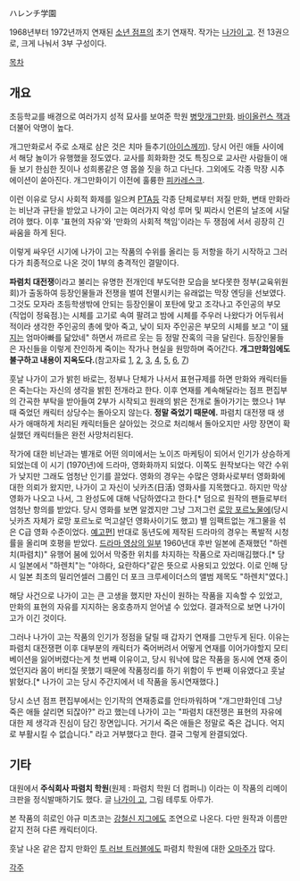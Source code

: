 ハレンチ学園

1968년부터 1972년까지 연재된 [[소년 점프]]의 초기 연재작. 작가는 [[나가이 고]]. 전 13권으로, 크게 나눠서 3부 구성이다.

[[목차]]

== 개요 ==
초등학교를 배경으로 여러가지 성적 묘사를 보여준 학원 [[병맛]]개그만화. [[바이올런스 잭]]과 더불어 악명이 높다. 

개그만화로서 주로 소재로 삼은 것은 치마 들추기([[아이스께끼]]). 당시 어린 애들 사이에서 해당 놀이가 유행했을 정도였다. 교사를 희화화한 것도 특징으로 교사란 사람들이 애들 보기 한심한 짓이나 성희롱같은 영 몹쓸 짓을 하고 다닌다. 그외에도 각종 막장 시추에이션이 쏟아진다. 개그만화이기 이전에 훌륭한 [[피카레스크]].

이런 이유로 당시 사회적 화제를 일으켜 [[PTA]]등 각종 단체로부터 저질 만화, 변태 만화라는 비난과 규탄을 받았고 나가이 고는 여러가지 악성 루머 및 찌라시 언론의 날조에 시달려야 했다. 이후 '표현의 자유'와 '만화의 사회적 책임'이라는 두 쟁점에 서서 굉장히 긴 싸움을 하게 된다.

이렇게 싸우던 시기에 나가이 고는 작품의 수위를 올리는 등 저항을 하기 시작하고 그러다가 최종적으로 나온 것이 1부의 충격적인 결말이다.
 
'''파렴치 대전쟁'''이라고 불리는 유명한 전개인데 부도덕한 모습을 보다못한 정부(교육위원회)가 출동하여 등장인물들과 전쟁을 벌여 전멸시키는 유래없는 막장 엔딩을 선보였다. 그것도 모자라 초등학생밖에 안되는 등장인물이 포탄에 맞고 조각나고 주인공의 부모(직업이 정육점.)는 시체를 고기로 속여 팔려고 밤에 시체를 주우러 나왔다가 어두워서 적이라 생각한 주인공의 총에 맞아 죽고, 낮이 되자 주인공은 부모의 시체를 보고 "이 [[돼지]]는 엄마아빠를 닮았네" 하면서 까르르 웃는 등 정말 잔혹의 극을 달린다. 등장인물들은 자신들을 이렇게 잔인하게 죽이는 작가나 현실을 원망하며 죽어간다. '''개그만화임에도 불구하고 내용이 지옥도다.'''(참고자료 [http://tapo.xii.jp/ascii2d/src/1377340927633.jpg 1], [http://tapo.xii.jp/ascii2d/src/1377340202758.jpg 2], [http://tapo.xii.jp/ascii2d/src/1377340251128.jpg 3], [http://tapo.xii.jp/ascii2d/src/1377340301591.jpg 4], [http://tapo.xii.jp/ascii2d/src/1377340342173.jpg 5], [http://tapo.xii.jp/ascii2d/src/1377340412008.jpg 6], [http://tapo.xii.jp/ascii2d/src/1377340502278.jpg 7])

훗날 나가이 고가 밝힌 바로는, 정부나 단체가 나서서 표현규제를 하면 만화와 캐릭터들은 죽는다는 자신의 생각을 밝힌 전개라고 한다. 이후 연재를 계속해달라는 점프 편집부의 간곡한 부탁을 받아들여 2부가 시작되고 원래의 밝은 전개로 돌아가기는 했으나 1부때 죽었던 캐릭터 상당수는 돌아오지 않는다. '''정말 죽었기 때문에.''' 파렴치 대전쟁 때 생사가 애매하게 처리된 캐릭터들은 살아있는 것으로 처리해서 돌아오지만 사망 장면이 확실했던 캐릭터들은 완전 사망처리된다.

작가에 대한 비난과는 별개로 어떤 의미에서는 노이즈 마케팅이 되어서 인기가 상승하게 되었는데 이 시기 (1970년)에 드라마, 영화화까지 되었다. 이쪽도 원작보다는 약간 수위가 낮지만 그래도 엄청난 인기를 끌었다. 영화의 경우는 수많은 영화사로부터 영화화에 대한 의뢰가 왔지만, 나가이 고 자신이 닛카츠(日活) 영화사를 지목했다고. 하지만 막상 영화가 나오고 나서, 그 완성도에 대해 낙담하였다고 한다.[* 덤으로 원작의 팬들로부터 엄청난 항의를 받았다. 당시 영화를 보면 알겠지만 그냥 그저그런 [[로망 포르노]]물에(당시 닛카츠 자체가 로망 포르노로 먹고살던 영화사이기도 했고) 별 임팩트없는 개그물을 섞은 C급 영화 수준이었다. [http://youtu.be/Y9n1_b26sw0 예고편]] 반대로 동년도에 제작된 드라마의 경우는 폭발적 시청률을 올리며 호평을 받았다. [http://www.youtube.com/watch?v=WRjN7_FsPpc 드라마 영상의 일부] 1960년대 후반 일본에 존재했던 "하렌치(파렴치)" 유행어 붐에 있어서 막중한 위치를 차지하는 작품으로 자리매김했다.[* 당시 일본에서 "하렌치"는 "야하다, 요란하다"같은 뜻으로 사용되고 있었다. 이로 인해 당시 일본 최초의 밀리언셀러 그룹인 더 포크 크루세이더스의 앨범 제목도 "하렌치"였다.]

해당 사건으로 나가이 고는 큰 고생을 했지만 자신이 원하는 작품을 지속할 수 있었고, 만화의 표현의 자유를 지지하는 옹호층까지 얻어낼 수 있었다. 결과적으로 보면 나가이 고가 이긴 것이다.

그러나 나가이 고는 작품의 인기가 정점을 달릴 때 갑자기 연재를 그만두게 된다. 이유는 파렴치 대전쟁편 이후 대부분의 캐릭터가 죽어버려서 어떻게 연재를 이어가야할지 모티베이션을 잃어버렸다는게 첫 번째 이유이고, 당시 워낙에 많은 작품을 동시에 연재 중이었던지라 몸이 버티질 못했기 때문에 작품정리를 하기 위함이 두 번째 이유였다고 훗날 밝혔다.[* 나가이 고는 당시 주간지에서 네 작품을 동시연재했다.]

당시 소년 점프 편집부에서는 인기작의 연재종료를 안타까워하며 "개그만화인데 그냥 죽은 애들 살리면 되잖아?" 라고 했는데 나가이 고는 "파렴치 대전쟁은 표현의 자유에 대한 제 생각과 진심이 담긴 장면입니다. 거기서 죽은 애들은 정말로 죽은 겁니다. 억지로 부활시킬 수 없습니다." 라고 거부했다고 한다. 결국 그렇게 완결되었다.

== 기타 ==
대원에서 '''주식회사 파렴치 학원'''(원제 : 파렴치 학원 더 컴퍼니) 이라는 이 작품의 리메이크판을 정식발매하기도 했다. 글 [[나가이 고]], 그림 테루토 아루가.

본 작품의 히로인 야규 미츠코는 [[강철신 지그]]에도 조연으로 나온다. 다만 원작과 이름만 같지 전혀 다른 캐릭터이다.

훗날 나온 같은 잡지 만화인 [[투 러브 트러블]]에도 파렴치 학원에 대한 [[오마주]]가 많다.

[[각주]]
